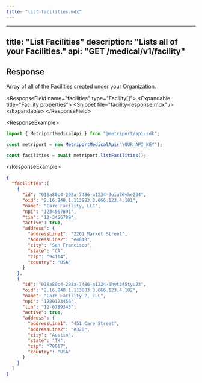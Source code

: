 ```yaml
---
title: "list-facilities.mdx"
---
```


---
title: "List Facilities"
description: "Lists all of your Facilities."
api: "GET /medical/v1/facility"
---

## Response

Array of all of the Facilities created under your Organization.

&lt;ResponseField name="facilities" type="Facility[]"&gt;
  &lt;Expandable title="Facility properties"&gt;
    &lt;Snippet file="facility-response.mdx" /&gt;
  &lt;/Expandable&gt;
&lt;/ResponseField&gt;

&lt;ResponseExample&gt;

```javascript Metriport SDK
import { MetriportMedicalApi } from "@metriport/api-sdk";

const metriport = new MetriportMedicalApi("YOUR_API_KEY");

const facilities = await metriport.listFacilities();
```

&lt;/ResponseExample&gt;

```json
{
  "facilities":[
    {
      "id": "018a80c4-292a-7486-a1234-9uiu76yhe234",
      "oid": "2.16.840.1.113883.3.666.123.4.101",
      "name": "Care Facility, LLC",
      "npi": "1234567891",
      "tin": "12-3456789",
      "active": true,
      "address": {
        "addressLine1": "2261 Market Street",
        "addressLine2": "#4818",
        "city": "San Francisco",
        "state": "CA",
        "zip": "94114",
        "country": "USA"
      }
    },
    {
      "id": "018a80c4-292a-7486-a1234-6hyt345tyu23",
      "oid": "2.16.840.1.113883.3.666.123.4.102",
      "name": "Care Facility 2, LLC",
      "npi": "1789123456",
      "tin": "12-6789345",
      "active": true,
      "address": {
        "addressLine1": "451 Care Street",
        "addressLine2": "#320",
        "city": "Austin",
        "state": "TX",
        "zip": "78617",
        "country": "USA"
      }
    }
  ]
}
```
